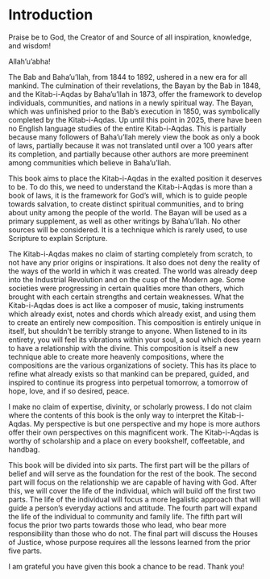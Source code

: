 # Introduction {#sec-introduction .unnumbered}

Praise be to God, the Creator of and Source of all inspiration, knowledge, and wisdom!

Allah'u'abha!

The Bab and Baha'u'llah, from 1844 to 1892, ushered in a new era for all mankind. The culmination of their revelations, the Bayan by the Bab in 1848, and the Kitab-i-Aqdas by Baha'u'llah in 1873, offer the framework to develop individuals, communities, and nations in a newly spiritual way. The Bayan, which was unfinished prior to the Bab's execution in 1850, was symbolically completed by the Kitab-i-Aqdas. Up until this point in 2025, there have been no English language studies of the entire Kitab-i-Aqdas. This is partially because many followers of Baha'u'llah merely view the book as only a book of laws, partially because it was not translated until over a 100 years after its completion, and partially because other authors are more preeminent among communities which believe in Baha'u'llah.

This book aims to place the Kitab-i-Aqdas in the exalted position it deserves to be. To do this, we need to understand the Kitab-i-Aqdas is more than a book of laws, it is the framework for God's will, which is to guide people towards salvation, to create distinct spiritual communities, and to bring about unity among the people of the world. The Bayan will be used as a primary supplement, as well as other writings by Baha'u'llah. No other sources will be considered. It is a technique which is rarely used, to use Scripture to explain Scripture.

The Kitab-i-Aqdas makes no claim of starting completely from scratch, to not have any prior origins or inspirations. It also does not deny the reality of the ways of the world in which it was created. The world was already deep into the Industrial Revolution and on the cusp of the Modern age. Some societies were progressing in certain qualities more than others, which brought with each certain strengths and certain weaknesses. What the Kitab-i-Aqdas does is act like a composer of music, taking instruments which already exist, notes and chords which already exist, and using them to create an entirely new composition. This composition is entirely unique in itself, but shouldn't be terribly strange to anyone. When listened to in its entirety, you will feel its vibrations within your soul, a soul which does yearn to have a relationship with the divine. This composition is itself a new technique able to create more heavenly compositions, where the compositions are the various organizations of society. This has its place to refine what already exists so that mankind can be prepared, guided, and inspired to continue its progress into perpetual tomorrow, a tomorrow of hope, love, and if so desired, peace.

I make no claim of expertise, divinity, or scholarly prowess. I do not claim where the contents of this book is the only way to interpret the Kitab-i-Aqdas. My perspective is but one perspective and my hope is more authors offer their own perspectives on this magnificent work. The Kitab-i-Aqdas is worthy of scholarship and a place on every bookshelf, coffeetable, and handbag.

This book will be divided into six parts. The first part will be the pillars of belief and will serve as the foundation for the rest of the book. The second part will focus on the relationship we are capable of having with God. After this, we will cover the life of the individual, which will build off the first two parts. The life of the individual will focus a more legalistic approach that will guide a person's everyday actions and attitude. The fourth part will expand the life of the individual to community and family life. The fifth part will focus the prior two parts towards those who lead, who bear more responsibility than those who do not. The final part will discuss the Houses of Justice, whose purpose requires all the lessons learned from the prior five parts.

I am grateful you have given this book a chance to be read. Thank you!

